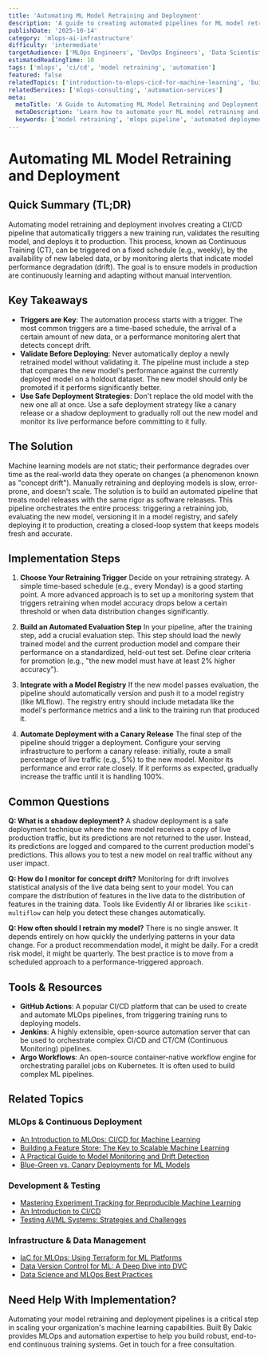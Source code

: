 ```yaml
---
title: 'Automating ML Model Retraining and Deployment'
description: 'A guide to creating automated pipelines for ML model retraining and deployment using CI/CD principles, ensuring your models stay accurate and relevant.'
publishDate: '2025-10-14'
category: 'mlops-ai-infrastructure'
difficulty: 'intermediate'
targetAudience: ['MLOps Engineers', 'DevOps Engineers', 'Data Scientists']
estimatedReadingTime: 10
tags: ['mlops', 'ci/cd', 'model retraining', 'automation']
featured: false
relatedTopics: ['introduction-to-mlops-cicd-for-machine-learning', 'building-a-feature-store-for-scalable-ml', 'guide-to-model-monitoring-and-drift-detection', 'blue-green-vs-canary-deployments-for-ml-models', 'mastering-experiment-tracking-for-reproducible-ml', 'an-introduction-to-cicd', 'iac-for-mlops-using-terraform-for-ml-platforms', 'data-version-control-for-ml-deep-dive-into-dvc', 'data-science-and-ml-ops-best-practices', 'testing-ai-ml-systems-strategies-and-challenges']
relatedServices: ['mlops-consulting', 'automation-services']
meta:
  metaTitle: 'A Guide to Automating ML Model Retraining and Deployment'
  metaDescription: 'Learn how to automate your ML model retraining and deployment process. This guide covers triggers, pipeline creation, and safe deployment strategies like canary releases.'
  keywords: ['model retraining', 'mlops pipeline', 'automated deployment', 'continuous training']
---
```


# Automating ML Model Retraining and Deployment

## Quick Summary (TL;DR)

Automating model retraining and deployment involves creating a CI/CD pipeline that automatically triggers a new training run, validates the resulting model, and deploys it to production. This process, known as Continuous Training (CT), can be triggered on a fixed schedule (e.g., weekly), by the availability of new labeled data, or by monitoring alerts that indicate model performance degradation (drift). The goal is to ensure models in production are continuously learning and adapting without manual intervention.

## Key Takeaways

- **Triggers are Key**: The automation process starts with a trigger. The most common triggers are a time-based schedule, the arrival of a certain amount of new data, or a performance monitoring alert that detects concept drift.
- **Validate Before Deploying**: Never automatically deploy a newly retrained model without validating it. The pipeline must include a step that compares the new model's performance against the currently deployed model on a holdout dataset. The new model should only be promoted if it performs significantly better.
- **Use Safe Deployment Strategies**: Don't replace the old model with the new one all at once. Use a safe deployment strategy like a canary release or a shadow deployment to gradually roll out the new model and monitor its live performance before committing to it fully.

## The Solution

Machine learning models are not static; their performance degrades over time as the real-world data they operate on changes (a phenomenon known as "concept drift"). Manually retraining and deploying models is slow, error-prone, and doesn't scale. The solution is to build an automated pipeline that treats model releases with the same rigor as software releases. This pipeline orchestrates the entire process: triggering a retraining job, evaluating the new model, versioning it in a model registry, and safely deploying it to production, creating a closed-loop system that keeps models fresh and accurate.

## Implementation Steps

1.  **Choose Your Retraining Trigger**
    Decide on your retraining strategy. A simple time-based schedule (e.g., every Monday) is a good starting point. A more advanced approach is to set up a monitoring system that triggers retraining when model accuracy drops below a certain threshold or when data distribution changes significantly.

2.  **Build an Automated Evaluation Step**
    In your pipeline, after the training step, add a crucial evaluation step. This step should load the newly trained model and the current production model and compare their performance on a standardized, held-out test set. Define clear criteria for promotion (e.g., "the new model must have at least 2% higher accuracy").

3.  **Integrate with a Model Registry**
    If the new model passes evaluation, the pipeline should automatically version and push it to a model registry (like MLflow). The registry entry should include metadata like the model's performance metrics and a link to the training run that produced it.

4.  **Automate Deployment with a Canary Release**
    The final step of the pipeline should trigger a deployment. Configure your serving infrastructure to perform a canary release: initially, route a small percentage of live traffic (e.g., 5%) to the new model. Monitor its performance and error rate closely. If it performs as expected, gradually increase the traffic until it is handling 100%.

## Common Questions

**Q: What is a shadow deployment?**
A shadow deployment is a safe deployment technique where the new model receives a copy of live production traffic, but its predictions are not returned to the user. Instead, its predictions are logged and compared to the current production model's predictions. This allows you to test a new model on real traffic without any user impact.

**Q: How do I monitor for concept drift?**
Monitoring for drift involves statistical analysis of the live data being sent to your model. You can compare the distribution of features in the live data to the distribution of features in the training data. Tools like Evidently AI or libraries like `scikit-multiflow` can help you detect these changes automatically.

**Q: How often should I retrain my model?**
There is no single answer. It depends entirely on how quickly the underlying patterns in your data change. For a product recommendation model, it might be daily. For a credit risk model, it might be quarterly. The best practice is to move from a scheduled approach to a performance-triggered approach.

## Tools & Resources

- **GitHub Actions**: A popular CI/CD platform that can be used to create and automate MLOps pipelines, from triggering training runs to deploying models.
- **Jenkins**: A highly extensible, open-source automation server that can be used to orchestrate complex CI/CD and CT/CM (Continuous Monitoring) pipelines.
- **Argo Workflows**: An open-source container-native workflow engine for orchestrating parallel jobs on Kubernetes. It is often used to build complex ML pipelines.

## Related Topics

### MLOps & Continuous Deployment
- [An Introduction to MLOps: CI/CD for Machine Learning](/category/mlops-ai-infrastructure/introduction-to-mlops-cicd-for-machine-learning)
- [Building a Feature Store: The Key to Scalable Machine Learning](/category/mlops-ai-infrastructure/building-a-feature-store-for-scalable-ml)
- [A Practical Guide to Model Monitoring and Drift Detection](/category/mlops-ai-infrastructure/guide-to-model-monitoring-and-drift-detection)
- [Blue-Green vs. Canary Deployments for ML Models](/category/mlops-ai-infrastructure/blue-green-vs-canary-deployments-for-ml-models)

### Development & Testing
- [Mastering Experiment Tracking for Reproducible Machine Learning](/category/mlops-ai-infrastructure/mastering-experiment-tracking-for-reproducible-ml)
- [An Introduction to CI/CD](/category/devops/an-introduction-to-cicd)
- [Testing AI/ML Systems: Strategies and Challenges](/category/testing/testing-ai-ml-systems-strategies-and-challenges)

### Infrastructure & Data Management
- [IaC for MLOps: Using Terraform for ML Platforms](/category/mlops-ai-infrastructure/iac-for-mlops-using-terraform-for-ml-platforms)
- [Data Version Control for ML: A Deep Dive into DVC](/category/mlops-ai-infrastructure/data-version-control-for-ml-deep-dive-into-dvc)
- [Data Science and MLOps Best Practices](/category/machine-learning/data-science-and-ml-ops-best-practices)

## Need Help With Implementation?

Automating your model retraining and deployment pipelines is a critical step in scaling your organization's machine learning capabilities. Built By Dakic provides MLOps and automation expertise to help you build robust, end-to-end continuous training systems. Get in touch for a free consultation.
